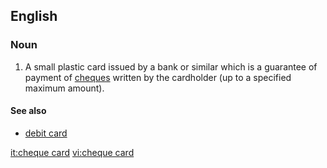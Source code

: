 {{wikipedia}}
==English==
===Noun===
{{en-noun|sg=[[cheque]] [[card]]}}
<!-- believe this is UK specific, not found in Australia at least -->
# {{British|banking}} A small plastic card issued by a bank or similar which is a guarantee of payment of [[cheque]]s written by the cardholder (up to a specified maximum amount).
{{defn|en}}{{attention|en|topic=banking}}

====See also====
*[[debit card]]

[[it:cheque card]]
[[vi:cheque card]]